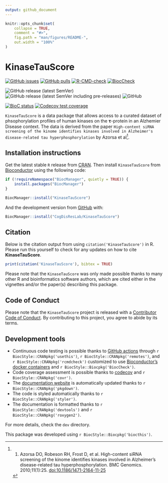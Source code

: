 ```yaml
---
output: github_document
---
```


<!-- README.md is generated from README.Rmd. Please edit that file -->

```r
knitr::opts_chunk$set(
    collapse = TRUE,
    comment = "#>",
    fig.path = "man/figures/README-",
    out.width = "100%"
)
```

# KinaseTauScore

<!-- badges: start -->

[![GitHub issues](https://img.shields.io/github/issues/CogDisResLab/KinaseTauScore)](https://github.com/CogDisResLab/KinaseTauScore/issues) [![GitHub pulls](https://img.shields.io/github/issues-pr/CogDisResLab/KinaseTauScore)](https://github.com/CogDisResLab/KinaseTauScore/pulls)
[![R-CMD-check](https://github.com/CogDisResLab/KinaseTauScore/workflows/R-CMD-check/badge.svg)](https://github.com/CogDisResLab/KinaseTauScore/actions)
[![BiocCheck](https://github.com/CogDisResLab/KinaseTauScore/workflows/R-CMD-check-bioc/badge.svg)](https://github.com/CogDisResLab/KinaseTauScore/actions)

![GitHub release (latest SemVer)](https://img.shields.io/github/v/release/CogDisResLab/KinaseTauScore)
![GitHub release (latest SemVer including pre-releases)](https://img.shields.io/github/v/release/CogDisResLab/KinaseTauScore?include_prereleases)
![GitHub](https://img.shields.io/github/license/CogDisResLab/KinaseTauScore)

[![BioC status](http://www.bioconductor.org/shields/build/release/bioc/KinaseTauScore.svg)](https://bioconductor.org/checkResults/release/bioc-LATEST/KinaseTauScore)
[![Codecov test coverage](https://codecov.io/gh/CogDisResLab/KinaseTauScore/branch/main/graph/badge.svg)](https://app.codecov.io/gh/CogDisResLab/KinaseTauScore?branch=main)

<!-- badges: end -->

`KinaseTauScore` is a data package that allows access to a curated dataset of phsophorylation profiles of human kinases on the 𝛕-protein in an Alzhemier Disease context. The data is derived from the paper `High-content siRNA screening of the kinome identifies kinases involved in Alzheimer's disease-related tau hyperphosphorylation` by Azorsa et al[^1].

[^1]:
    1.  Azorsa DO, Robeson RH, Frost D, et al. High-content siRNA screening of the kinome identifies kinases involved in Alzheimer’s disease-related tau hyperphosphorylation. BMC Genomics. 2010;11(1):25. <doi:10.1186/1471-2164-11-25>

## Installation instructions

Get the latest stable `R` release from [CRAN](http://cran.r-project.org/). Then install `KinaseTauScore` from [Bioconductor](http://bioconductor.org/) using the following code:

```r
if (!requireNamespace("BiocManager", quietly = TRUE)) {
    install.packages("BiocManager")
}

BiocManager::install("KinaseTauScore")
```

And the development version from [GitHub](https://github.com/CogDisResLab/KinaseTauScore) with:

```r
BiocManager::install("CogDisResLab/KinaseTauScore")
```

## Citation

Below is the citation output from using `citation('KinaseTauScore')` in R. Please run this yourself to check for any updates on how to cite **KinaseTauScore**.

```r
print(citation('KinaseTauScore'), bibtex = TRUE)
```

Please note that the `KinaseTauScore` was only made possible thanks to many other R and bioinformatics software authors, which are cited either in the vignettes and/or the paper(s) describing this package.

## Code of Conduct

Please note that the `KinaseTauScore` project is released with a [Contributor Code of Conduct](https://bioconductor.github.io/bioc_coc_multilingual/). By contributing to this project, you agree to abide by its terms.

## Development tools

-   Continuous code testing is possible thanks to [GitHub actions](https://www.tidyverse.org/blog/2020/04/usethis-1-6-0/) through `r BiocStyle::CRANpkg('usethis')`, `r BiocStyle::CRANpkg('remotes')`, and `r BiocStyle::CRANpkg('rcmdcheck')` customized to use [Bioconductor's docker containers](https://www.bioconductor.org/help/docker/) and `r BiocStyle::Biocpkg('BiocCheck')`.
-   Code coverage assessment is possible thanks to [codecov](https://codecov.io/gh) and `r BiocStyle::CRANpkg('covr')`.
-   The [documentation website](http://CogDisResLab.github.io/KinaseTauScore) is automatically updated thanks to `r BiocStyle::CRANpkg('pkgdown')`.
-   The code is styled automatically thanks to `r BiocStyle::CRANpkg('styler')`.
-   The documentation is formatted thanks to `r BiocStyle::CRANpkg('devtools')` and `r BiocStyle::CRANpkg('roxygen2')`.

For more details, check the `dev` directory.

This package was developed using `r BiocStyle::Biocpkg('biocthis')`.
